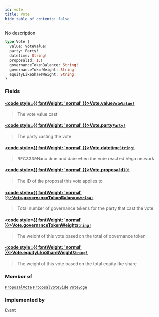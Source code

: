 ```yaml
---
id: vote
title: Vote
hide_table_of_contents: false
---
```








No description

```graphql
type Vote {
  value: VoteValue!
  party: Party!
  datetime: String!
  proposalId: ID!
  governanceTokenBalance: String!
  governanceTokenWeight: String!
  equityLikeShareWeight: String!
}
```


### Fields

#### [<code style={{ fontWeight: 'normal' }}>Vote.<b>value</b></code>](#)<Bullet />[`VoteValue!`](/testnet/api/graphql/enums/vote-value) <Badge class="secondary" text="non-null"/> <Badge class="secondary" text="enum"/>
> The vote value cast
> 

#### [<code style={{ fontWeight: 'normal' }}>Vote.<b>party</b></code>](#)<Bullet />[`Party!`](/testnet/api/graphql/objects/party) <Badge class="secondary" text="non-null"/> <Badge class="secondary" text="object"/>
> The party casting the vote
> 

#### [<code style={{ fontWeight: 'normal' }}>Vote.<b>datetime</b></code>](#)<Bullet />[`String!`](/testnet/api/graphql/scalars/string) <Badge class="secondary" text="non-null"/> <Badge class="secondary" text="scalar"/>
> RFC3339Nano time and date when the vote reached Vega network
> 

#### [<code style={{ fontWeight: 'normal' }}>Vote.<b>proposalId</b></code>](#)<Bullet />[`ID!`](/testnet/api/graphql/scalars/id) <Badge class="secondary" text="non-null"/> <Badge class="secondary" text="scalar"/>
> The ID of the proposal this vote applies to
> 

#### [<code style={{ fontWeight: 'normal' }}>Vote.<b>governanceTokenBalance</b></code>](#)<Bullet />[`String!`](/testnet/api/graphql/scalars/string) <Badge class="secondary" text="non-null"/> <Badge class="secondary" text="scalar"/>
> Total number of governance tokens for the party that cast the vote
> 

#### [<code style={{ fontWeight: 'normal' }}>Vote.<b>governanceTokenWeight</b></code>](#)<Bullet />[`String!`](/testnet/api/graphql/scalars/string) <Badge class="secondary" text="non-null"/> <Badge class="secondary" text="scalar"/>
> The weight of this vote based on the total of governance token
> 

#### [<code style={{ fontWeight: 'normal' }}>Vote.<b>equityLikeShareWeight</b></code>](#)<Bullet />[`String!`](/testnet/api/graphql/scalars/string) <Badge class="secondary" text="non-null"/> <Badge class="secondary" text="scalar"/>
> The weight of this vote based on the total equity like share
> 



### Member of

[`ProposalVote`](/testnet/api/graphql/objects/proposal-vote)  <Badge class="secondary" text="object"/><Bullet />[`ProposalVoteSide`](/testnet/api/graphql/objects/proposal-vote-side)  <Badge class="secondary" text="object"/><Bullet />[`VoteEdge`](/testnet/api/graphql/objects/vote-edge)  <Badge class="secondary" text="object"/>

### Implemented by

[`Event`](/testnet/api/graphql/unions/event)  <Badge class="secondary" text="union"/>



